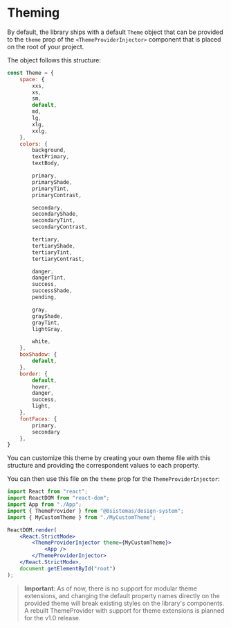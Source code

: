 
<Meta title="Theming" />

# Theming

By default, the library ships with a default `Theme` object that can be provided to the `theme` prop of the
`<ThemeProviderInjector>` component that is placed on the root of your project.

The object follows this structure:

```javascript
const Theme = {
    space: {
        xxs,
        xs,
        sm,
        default,
        md,
        lg,
        xlg,
        xxlg,
    },
    colors: {
        background,
        textPrimary,
        textBody,

        primary,
        primaryShade,
        primaryTint,
        primaryContrast,

        secondary,
        secondaryShade,
        secondaryTint,
        secondaryContrast,

        tertiary,
        tertiaryShade,
        tertiaryTint,
        tertiaryContrast,

        danger,
        dangerTint,
        success,
        successShade,
        pending,

        gray,
        grayShade,
        grayTint,
        lightGray,

        white,
    },
    boxShadow: {
        default,
    },
    border: {
        default,
        hover,
        danger,
        success,
        light,
    },
    fontFaces: {
        primary,
        secondary
    },
}
```

You can customize this theme by creating your own theme file with this structure and providing the correspondent values
to each property.

You can then use this file on the `theme` prop for the `ThemeProviderInjector`:

```jsx
import React from "react";
import ReactDOM from "react-dom";
import App from "./App";
import { ThemeProvider } from "@8sistemas/design-system";
import { MyCustomTheme } from "./MyCustomTheme";

ReactDOM.render(
    <React.StrictMode>
        <ThemeProviderInjector theme={MyCustomTheme}>
            <App />
        </ThemeProviderInjector>
    </React.StrictMode>,
    document.getElementById("root")
);
```

> **Important**: As of now, there is no support for modular theme extensions, and changing the default property names
> directly on the provided theme will break existing styles on the library's components. A rebuilt ThemeProvider with
> support for theme extensions is planned for the v1.0 release.
